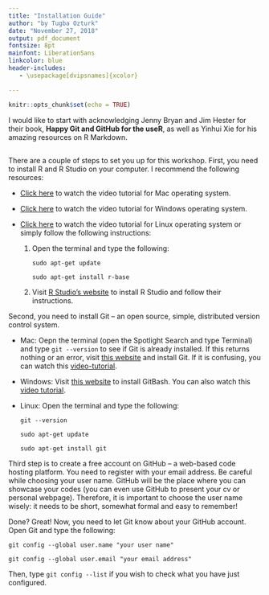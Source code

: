 ```yaml
---
title: "Installation Guide"
author: "by Tugba Ozturk"
date: "November 27, 2018"
output: pdf_document
fontsize: 8pt
mainfont: LiberationSans
linkcolor: blue
header-includes:
   - \usepackage[dvipsnames]{xcolor}

---
```


```r
knitr::opts_chunk$set(echo = TRUE)
```


I would like to start with acknowledging Jenny Bryan and Jim Hester for their book, **Happy Git and GitHub for the useR**, as well as Yinhui Xie for his amazing resources on R Markdown. 

## \textcolor{Emerald}{What you need to install:}

There are a couple of steps to set you up for this workshop. First, you need to install R and R Studio on your computer. I recommend the following resources:

- [Click here](https://youtu.be/GFImMj1lMRI) to watch the video tutorial for Mac operating system.
- [Click here](https://youtu.be/GAGUDL-4aVw) to watch the video tutorial for Windows operating system.
- [Click here](https://youtu.be/tll0-VrNA_E) to watch the video tutorial for Linux operating system or simply follow the following instructions:

    1. Open the terminal and type the following:

        `sudo apt-get update`
        
        `sudo apt-get install r-base`

    2. Visit [R Studio's website](www.rstudio.com) to install R Studio and follow their instructions. 


Second, you need to install Git -- an open source, simple, distributed version control system.

- Mac: Oepn the terminal (open the Spotlight Search and type Terminal) and type `git --version` to see if Git is already installed. If this returns nothing or an error, visit [this website](www.git-scm.com) and install Git. If it is confusing, you can watch this [video-tutorial](https://youtu.be/sJ4zr0a4GAs).
- Windows: Visit [this website](www.git-scm.com) to install GitBash. You can also watch this [video tutorial](https://youtu.be/albr1o7Z1nw).
- Linux: Open the terminal and type the following:

    `git --version`
    
    `sudo apt-get update`
    
    `sudo apt-get install git`


Third step is to create a free account on GitHub -- a web-based code hosting platform. You need to register with your email address. Be careful while choosing your user name. GitHub will be the place where you can showcase your codes (you can even use GitHub to present your cv or personal webpage). Therefore, it is important to choose the user name wisely: it needs to be short, somewhat formal and easy to remember!

Done? Great! Now, you need to let Git know about your GitHub account. Open Git and type the following:

  `git config --global user.name "your user name"`
  
  `git config --global user.email "your email address"`
    
Then, type `git config --list` if you wish to check what you have just configured.


